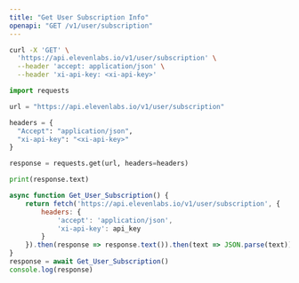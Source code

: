 ```yaml
---
title: "Get User Subscription Info"
openapi: "GET /v1/user/subscription"
---
```


<RequestExample>

```Bash Curl
curl -X 'GET' \
  'https://api.elevenlabs.io/v1/user/subscription' \
  --header 'accept: application/json' \
  --header 'xi-api-key: <xi-api-key>'
```

```Python Python
import requests

url = "https://api.elevenlabs.io/v1/user/subscription"

headers = {
  "Accept": "application/json",
  "xi-api-key": "<xi-api-key>"
}

response = requests.get(url, headers=headers)

print(response.text)
```

```Javascript Javascript
async function Get_User_Subscription() {
    return fetch('https://api.elevenlabs.io/v1/user/subscription', {
        headers: {
            'accept': 'application/json',
            'xi-api-key': api_key
        }
    }).then(response => response.text()).then(text => JSON.parse(text))
}
response = await Get_User_Subscription()
console.log(response)

```

</RequestExample>